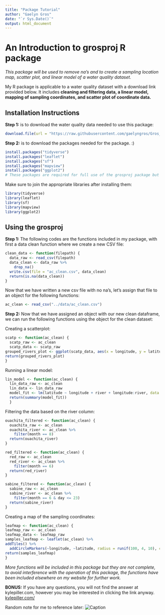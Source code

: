 ```yaml
---
title: "Package Tutorial"
author: "Gaelyn Gros"
date: "`r Sys.Date()`"
output: html_document
---
```


# An Introduction to grosproj R package


*This package will be used to remove na's and to create a sampling location map, scatter plot, and linear model of a water quality dataset.*

My R package is applicable to a water quality dataset with a download link provided below. It includes **cleaning and filtering data, a linear model, mapping of sampling coordinates, and scatter plot of coordinate data.**

## Installation Instructions

**Step 1:** is to download the water quality data needed to use this package:
```r
download.file(url = "https://raw.githubusercontent.com/gaelyngros/Gros_pkg/master/data/ac_field_data.csv", destfile = filepath) 
```              

**Step 2:** is to download the packages needed for the package. :) 
```r
install.packages("tidyverse")
install.packages("leaflet")
install.packages("sf")
install.packages("mapview")
install.packages("ggplot2")
# These packages are required for full use of the grosproj package but are not required for every function.
```

Make sure to join the appropriate libraries after installing them:

```r
library(tidyverse)
library(leaflet)
library(sf)
library(mapview)
library(ggplot2)
```

## Using the grosproj

**Step 1:** The following codes are the functions included in my package, with first a data clean function where we create a new CSV file:

```r
clean_data <- function(filepath) {
  data_raw <- read_csv(filepath)
  data_clean <- data_raw %>%
    drop_na()
  write.csv(file = "ac_clean.csv", data_clean)
  return(is.na(data_clean))
}
```

Now that we have written a new csv file with no na's, let's assign that file to an object for the following functions:

```r
ac_clean <- read_csv("../data/ac_clean.csv")
```

**Step 2:** Now that we have assigned an object with our new clean dataframe, we can run the following functions using the object for the clean dataset:

Creating a scatterplot:
```r
scatp <- function(ac_clean) {
  scatp_raw <- ac_clean
  scatp_data <- scatp_raw
grouped_rivers_plot <- ggplot(scatp_data, aes(x = longitude, y = latitude, color = river)) + geom_point()
return(grouped_rivers_plot)
}
```

Running a linear model:
```r
lin_model <- function(ac_clean) {
  lin_data_raw <- ac_clean
  lin_data <- lin_data_raw 
  model_fit <- lm(latitude ~ longitude + river + longitude:river, data = lin_data)
  return(summary(model_fit))
  }
```

Filtering the data based on the river column:
```r
ouachita_filtered <- function(ac_clean) {
  ouachita_raw <- ac_clean
  ouachita_river <- ac_clean %>%  
    filter(month == 8) 
  return(ouachita_river)
}
```

```r
red_filtered <- function(ac_clean) {
  red_raw <- ac_clean
  red_river <- ac_clean %>%  
    filter(month == 6) 
  return(red_river)
}
```

```r
sabine_filtered <- function(ac_clean) {
  sabine_raw <- ac_clean
  sabine_river <- ac_clean %>%  
    filter(month == 6 & day <= 23) 
  return(sabine_river)
}
```

Creating a map of the sampling coordinates:
```r
leafmap <- function(ac_clean) {
leafmap_raw <- ac_clean
leafmap_data <- leafmap_raw
samples_leafmap <- leaflet(ac_clean) %>% 
addTiles() %>% 
  addCircleMarkers(~longitude, ~latitude, radius = runif(100, 4, 10), color = c('navy'))
return(samples_leafmap)
}
```

*More functions will be included in this package but they are not complete, to avoid interference with the operation of this package, the functions have been included elsewhere on my website for further work.*


**BONUS:** If you have any questions, you will not find the answer at kylepiller.com, however you may be interested in clicking the link anyway. [kylepiller.com/](kylepiller.com)


Random note for me to reference later:
![Caption](path/to/image)
